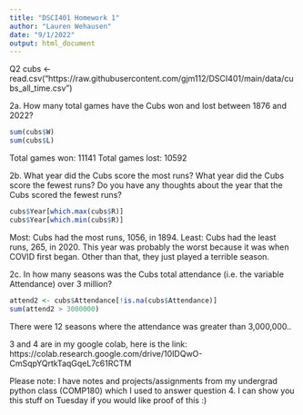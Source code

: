 ```yaml
---
title: "DSCI401 Homework 1"
author: "Lauren Wehausen"
date: "9/1/2022"
output: html_document
---
```

Q2
cubs <- read.csv("https://raw.githubusercontent.com/gjm112/DSCI401/main/data/cubs_all_time.csv")

2a. How many total games have the Cubs won and lost between 1876 and 2022?

```r
sum(cubs$W)
sum(cubs$L)
```
Total games won: 11141
Total games lost: 10592

2b. What year did the Cubs score the most runs? What year did the Cubs score the fewest runs? Do you have any thoughts about the year that the Cubs scored the fewest runs?

```r
cubs$Year[which.max(cubs$R)]
cubs$Year[which.min(cubs$R)]
```
Most: Cubs had the most runs, 1056, in 1894.
Least: Cubs had the least runs, 265, in 2020. 
This year was probably the worst because it was when COVID first began. Other than that, they just played a terrible season. 

2c. In how many seasons was the Cubs total attendance (i.e. the variable
Attendance) over 3 million?

```r
attend2 <- cubs$Attendance[!is.na(cubs$Attendance)] 
sum(attend2 > 3000000)
```

There were 12 seasons where the attendance was greater than 3,000,000.. 

3 and 4 are in my google colab, here is the link:
https://colab.research.google.com/drive/10IDQwO-CmSqpYQrtkTaqGqeL7c61RCTM

Please note: I have notes and projects/assignments from my undergrad python class (COMP180) which I used to answer question 4. I can show you this stuff on Tuesday if you would like proof of this :) 
